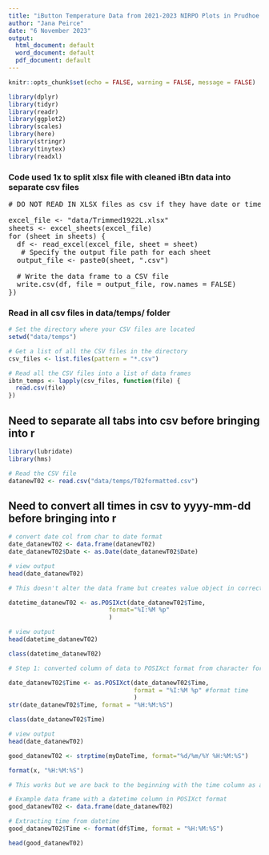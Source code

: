 ```yaml
---
title: "iButton Temperature Data from 2021-2023 NIRPO Plots in Prudhoe Bay, Alaska"
author: "Jana Peirce"
date: "6 November 2023"
output:
  html_document: default
  word_document: default
  pdf_document: default
---
```

```r
knitr::opts_chunk$set(echo = FALSE, warning = FALSE, message = FALSE)
```

```r
library(dplyr)
library(tidyr)
library(readr)
library(ggplot2)
library(scales)
library(here)
library(stringr)
library(tinytex)
library(readxl)

```

### Code used 1x to split xlsx file with cleaned iBtn data into separate csv files 

<pre>
# DO NOT READ IN XLSX files as csv if they have date or time fields to avoid issues

excel_file <- "data/Trimmed1922L.xlsx"
sheets <- excel_sheets(excel_file)
for (sheet in sheets) {
  df <- read_excel(excel_file, sheet = sheet)
   # Specify the output file path for each sheet
  output_file <- paste0(sheet, ".csv")
  
  # Write the data frame to a CSV file
  write.csv(df, file = output_file, row.names = FALSE)
})
</pre>

### Read in all csv files in data/temps/ folder

```r

# Set the directory where your CSV files are located
setwd("data/temps")

# Get a list of all the CSV files in the directory
csv_files <- list.files(pattern = "*.csv")

# Read all the CSV files into a list of data frames
ibtn_temps <- lapply(csv_files, function(file) {
  read.csv(file)
})

```
 
## Need to separate all tabs into csv before bringing into r

```r

library(lubridate)
library(hms)

# Read the CSV file
datanewT02 <- read.csv("data/temps/T02formatted.csv")

```

## Need to convert all times in csv to yyyy-mm-dd before bringing into r

```r

# convert date col from char to date format
date_datanewT02 <- data.frame(datanewT02)
date_datanewT02$Date <- as.Date(date_datanewT02$Date)

# view output
head(date_datanewT02)
```

```r

# This doesn't alter the data frame but creates value object in correct format /// TRY POSIXlt?

datetime_datanewT02 <- as.POSIXct(date_datanewT02$Time,
                            format="%I:%M %p"
                            )

# view output
head(datetime_datanewT02)

```
```r
class(datetime_datanewT02)
```

```r
# Step 1: converted column of data to POSIXct format from character format

date_datanewT02$Time <- as.POSIXct(date_datanewT02$Time,
                                   format = "%I:%M %p" #format time
                                   )
str(date_datanewT02$Time, format = "%H:%M:%S")

class(date_datanewT02$Time)

```


```r
# view output
head(date_datanewT02)

```
```r

good_datanewT02 <- strptime(myDateTime, format="%d/%m/%Y %H:%M:%S")

format(x, "%H:%M:%S")

```
```r

# This works but we are back to the beginning with the time column as a chr string

# Example data frame with a datetime column in POSIXct format
good_datanewT02 <- data.frame(date_datanewT02)

# Extracting time from datetime
good_datanewT02$Time <- format(df$Time, format = "%H:%M:%S")

head(good_datanewT02)

```

